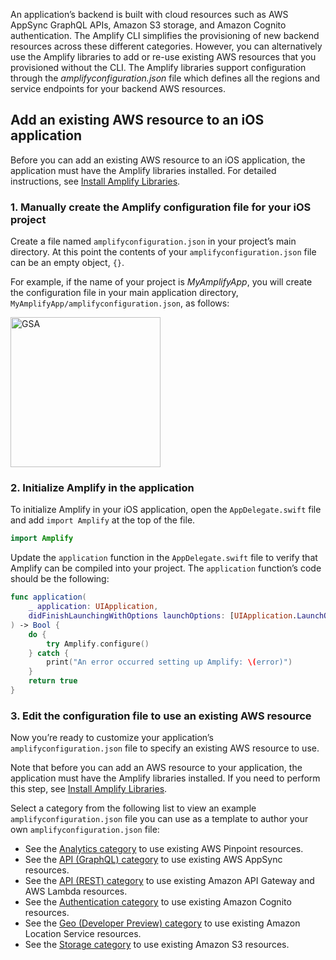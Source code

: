 An application’s backend is built with cloud resources such as AWS AppSync GraphQL APIs, Amazon S3 storage, and Amazon Cognito authentication. The Amplify CLI simplifies the provisioning of new backend resources across these different categories. However, you can alternatively use the Amplify libraries to add or re-use existing AWS resources that you provisioned without the CLI. The Amplify libraries support configuration through the _amplifyconfiguration.json_ file which defines all the regions and service endpoints for your backend AWS resources.

## Add an existing AWS resource to an iOS application

Before you can add an existing AWS resource to an iOS application, the application must have the Amplify libraries installed. For detailed instructions, see [Install Amplify Libraries](/gen1/[platform]/start/project-setup/create-application/#n2-install-amplify-libraries).

### 1. Manually create the Amplify configuration file for your iOS project

Create a file named `amplifyconfiguration.json` in your project’s main directory. At this point the contents of your `amplifyconfiguration.json` file can be an empty object, `{}`.

For example, if the name of your project is _MyAmplifyApp_, you will create the configuration file in your main application directory, `MyAmplifyApp/amplifyconfiguration.json`, as follows:

<img
  src="/images/project-setup/1_useExistingResources.png"
  alt="GSA"
  width="240"
/>

### 2. Initialize Amplify in the application

To initialize Amplify in your iOS application, open the `AppDelegate.swift` file and add `import Amplify` at the top of the file.

```swift
import Amplify
```

Update the `application` function in the `AppDelegate.swift` file to verify that Amplify can be compiled into your project. The `application` function’s code should be the following:

```swift
func application(
    _ application: UIApplication,
    didFinishLaunchingWithOptions launchOptions: [UIApplication.LaunchOptionsKey: Any]?
) -> Bool {
    do {
        try Amplify.configure()
    } catch {
        print("An error occurred setting up Amplify: \(error)")
    }
    return true
}
```

### 3. Edit the configuration file to use an existing AWS resource

Now you’re ready to customize your application’s `amplifyconfiguration.json` file to specify an existing AWS resource to use.

Note that before you can add an AWS resource to your application, the application must have the Amplify libraries installed. If you need to perform this step, see [Install Amplify Libraries](/gen1/[platform]/start/project-setup/create-application/#n2-install-amplify-libraries).

Select a category from the following list to view an example `amplifyconfiguration.json` file you can use as a template to author your own `amplifyconfiguration.json` file:

- See the [Analytics category](/gen1/[platform]/build-a-backend/more-features/analytics/existing-resources/) to use existing AWS Pinpoint resources.
- See the [API (GraphQL) category](/gen1/[platform]/build-a-backend/graphqlapi/) to use existing AWS AppSync resources.
- See the [API (REST) category](/gen1/[platform]/build-a-backend/restapi/existing-resources/) to use existing Amazon API Gateway and AWS Lambda resources.
- See the [Authentication category](/gen1/[platform]/build-a-backend/auth/existing-resources/) to use existing Amazon Cognito resources.
- See the [Geo (Developer Preview) category](/gen1/[platform]/build-a-backend/more-features/geo/existing-resources/) to use existing Amazon Location Service resources.
- See the [Storage category](/gen1/[platform]/build-a-backend/storage/existing-resources/) to use existing Amazon S3 resources.

